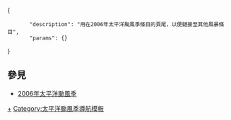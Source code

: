 <includeonly><!-- 在這裡加入模板的保護標識 --></includeonly><noinclude>{{Documentation subpage}}</noinclude>
<!-- 在本行下編輯模板說明 -->
<templatedata>
{
        "description": "用在2006年太平洋颱風季條目的頁尾，以便鏈接至其他風暴條目",
        "params": {}
}
</templatedata>

== 參見 ==
* [[2006年太平洋颱風季]]
<includeonly>
<!-- 本行下加入模板的分類 -->
[[Category:2006年太平洋颱風季|+]]
[[Category:太平洋颱風季導航模板]]
</includeonly>
